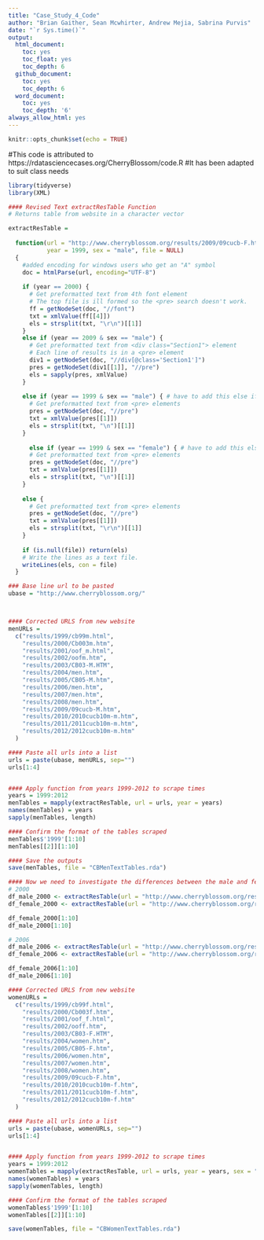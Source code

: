 ```yaml
---
title: "Case_Study_4_Code"
author: "Brian Gaither, Sean Mcwhirter, Andrew Mejia, Sabrina Purvis"
date: "`r Sys.time()`"
output:
  html_document:
    toc: yes
    toc_float: yes
    toc_depth: 6
  github_document:
    toc: yes
    toc_depth: 6
  word_document:
    toc: yes
    toc_depth: '6'
always_allow_html: yes
---
```


```r
knitr::opts_chunk$set(echo = TRUE)
```

#This code is attributed to https://rdatasciencecases.org/CherryBlossom/code.R
#It has been adapted to suit class needs 

```r
library(tidyverse)
library(XML)
```

```r

#### Revised Text extractResTable Function
# Returns table from website in a character vector 

extractResTable =
  
  function(url = "http://www.cherryblossom.org/results/2009/09cucb-F.htm",
           year = 1999, sex = "male", file = NULL)
  {
    #added encoding for windows users who get an "A" symbol
    doc = htmlParse(url, encoding="UTF-8")
    
    if (year == 2000) {
      # Get preformatted text from 4th font element
      # The top file is ill formed so the <pre> search doesn't work.
      ff = getNodeSet(doc, "//font")
      txt = xmlValue(ff[[4]])
      els = strsplit(txt, "\r\n")[[1]]
    }
    else if (year == 2009 & sex == "male") {
      # Get preformatted text from <div class="Section1"> element
      # Each line of results is in a <pre> element
      div1 = getNodeSet(doc, "//div[@class='Section1']")
      pres = getNodeSet(div1[[1]], "//pre")
      els = sapply(pres, xmlValue)
    }
    
    else if (year == 1999 & sex == "male") { # have to add this else if statement
      # Get preformatted text from <pre> elements
      pres = getNodeSet(doc, "//pre")
      txt = xmlValue(pres[[1]])
      els = strsplit(txt, "\n")[[1]]   
    } 
    
      else if (year == 1999 & sex == "female") { # have to add this else if statement
      # Get preformatted text from <pre> elements
      pres = getNodeSet(doc, "//pre")
      txt = xmlValue(pres[[1]])
      els = strsplit(txt, "\n")[[1]]   
    } 
    
    else {
      # Get preformatted text from <pre> elements
      pres = getNodeSet(doc, "//pre")
      txt = xmlValue(pres[[1]])
      els = strsplit(txt, "\r\n")[[1]]   
    } 
    
    if (is.null(file)) return(els)
    # Write the lines as a text file.
    writeLines(els, con = file)
  }


```

```r
### Base line url to be pasted 
ubase = "http://www.cherryblossom.org/"



#### Corrected URLS from new website
menURLs = 
  c("results/1999/cb99m.html",
    "results/2000/Cb003m.htm",
    "results/2001/oof_m.html", 
    "results/2002/oofm.htm", 
    "results/2003/CB03-M.HTM", 
    "results/2004/men.htm", 
    "results/2005/CB05-M.htm", 
    "results/2006/men.htm", 
    "results/2007/men.htm", 
    "results/2008/men.htm", 
    "results/2009/09cucb-M.htm",
    "results/2010/2010cucb10m-m.htm", 
    "results/2011/2011cucb10m-m.htm", 
    "results/2012/2012cucb10m-m.htm" 
  )

#### Paste all urls into a list 
urls = paste(ubase, menURLs, sep="")
urls[1:4]


#### Apply function from years 1999-2012 to scrape times 
years = 1999:2012
menTables = mapply(extractResTable, url = urls, year = years)
names(menTables) = years
sapply(menTables, length)

#### Confirm the format of the tables scraped 
menTables$'1999'[1:10]
menTables[[2]][1:10]

#### Save the outputs
save(menTables, file = "CBMenTextTables.rda")

#### Now we need to investigate the differences between the male and female result pages
# 2000
df_male_2000 <- extractResTable(url = "http://www.cherryblossom.org/results/2000/Cb003m.htm", year = 2000, sex = "male", file = NULL)
df_female_2000 <- extractResTable(url = "http://www.cherryblossom.org/results/2000/Cb003f.htm", year = 2000, sex = "female", file = NULL)

df_female_2000[1:10]
df_male_2000[1:10]

# 2006
df_male_2006 <- extractResTable(url = "http://www.cherryblossom.org/results/2006/men.htm", year = 2006, sex = "male", file = NULL)
df_female_2006 <- extractResTable(url = "http://www.cherryblossom.org/results/2006/women.htm", year = 2006, sex = "female", file = NULL)

df_female_2006[1:10]
df_male_2006[1:10]
```

```r
#### Corrected URLS from new website
womenURLs = 
  c("results/1999/cb99f.html",
    "results/2000/Cb003f.htm",
    "results/2001/oof_f.html", 
    "results/2002/ooff.htm", 
    "results/2003/CB03-F.HTM", 
    "results/2004/women.htm", 
    "results/2005/CB05-F.htm", 
    "results/2006/women.htm", 
    "results/2007/women.htm", 
    "results/2008/women.htm", 
    "results/2009/09cucb-F.htm",
    "results/2010/2010cucb10m-f.htm", 
    "results/2011/2011cucb10m-f.htm", 
    "results/2012/2012cucb10m-f.htm" 
  )

#### Paste all urls into a list 
urls = paste(ubase, womenURLs, sep="")
urls[1:4]


#### Apply function from years 1999-2012 to scrape times 
years = 1999:2012
womenTables = mapply(extractResTable, url = urls, year = years, sex = "female")
names(womenTables) = years
sapply(womenTables, length)

#### Confirm the format of the tables scraped 
womenTables$'1999'[1:10]
womenTables[[2]][1:10]

save(womenTables, file = "CBWomenTextTables.rda")


```
